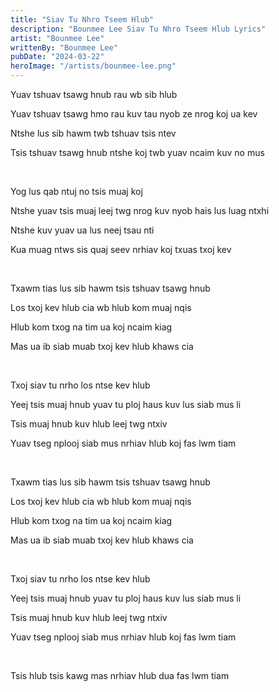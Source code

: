 ```yaml
---
title: "Siav Tu Nhro Tseem Hlub"
description: "Bounmee Lee Siav Tu Nhro Tseem Hlub Lyrics"
artist: "Bounmee Lee"
writtenBy: "Bounmee Lee"
pubDate: "2024-03-22"
heroImage: "/artists/bounmee-lee.png"
---
```


Yuav tshuav tsawg hnub rau wb sib hlub

Yuav tshuav tsawg hmo rau kuv tau nyob ze nrog koj ua kev

Ntshe lus sib hawm twb tshuav tsis ntev

Tsis tshuav tsawg hnub ntshe koj twb yuav ncaim kuv no mus

<br />

Yog lus qab ntuj no tsis muaj koj

Ntshe yuav tsis muaj leej twg nrog kuv nyob hais lus luag ntxhi

Ntshe kuv yuav ua lus neej tsau nti

Kua muag ntws sis quaj seev nrhiav koj txuas txoj kev

<br />

Txawm tias lus sib hawm tsis tshuav tsawg hnub

Los txoj kev hlub cia wb hlub kom muaj nqis

Hlub kom txog na tim ua koj ncaim kiag

Mas ua ib siab muab txoj kev hlub khaws cia

<br />

Txoj siav tu nrho los ntse kev hlub

Yeej tsis muaj hnub yuav tu ploj haus kuv lus siab mus li

Tsis muaj hnub kuv hlub leej twg ntxiv

Yuav tseg nplooj siab mus nrhiav hlub koj fas lwm tiam

<br />

Txawm tias lus sib hawm tsis tshuav tsawg hnub

Los txoj kev hlub cia wb hlub kom muaj nqis

Hlub kom txog na tim ua koj ncaim kiag

Mas ua ib siab muab txoj kev hlub khaws cia

<br />

Txoj siav tu nrho los ntse kev hlub

Yeej tsis muaj hnub yuav tu ploj haus kuv lus siab mus li

Tsis muaj hnub kuv hlub leej twg ntxiv

Yuav tseg nplooj siab mus nrhiav hlub koj fas lwm tiam

<br />

Tsis hlub tsis kawg mas nrhiav hlub dua fas lwm tiam
